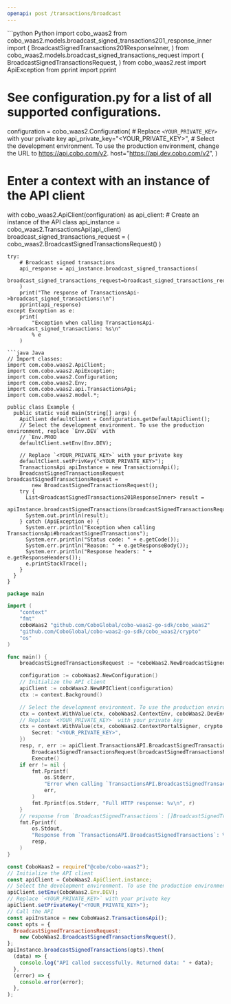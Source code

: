 ```yaml
---
openapi: post /transactions/broadcast
---
```


<RequestExample>
```python Python
import cobo_waas2
from cobo_waas2.models.broadcast_signed_transactions201_response_inner import (
    BroadcastSignedTransactions201ResponseInner,
)
from cobo_waas2.models.broadcast_signed_transactions_request import (
    BroadcastSignedTransactionsRequest,
)
from cobo_waas2.rest import ApiException
from pprint import pprint

# See configuration.py for a list of all supported configurations.
configuration = cobo_waas2.Configuration(
    # Replace `<YOUR_PRIVATE_KEY>` with your private key
    api_private_key="<YOUR_PRIVATE_KEY>",
    # Select the development environment. To use the production environment, change the URL to https://api.cobo.com/v2.
    host="https://api.dev.cobo.com/v2",
)
# Enter a context with an instance of the API client
with cobo_waas2.ApiClient(configuration) as api_client:
    # Create an instance of the API class
    api_instance = cobo_waas2.TransactionsApi(api_client)
    broadcast_signed_transactions_request = (
        cobo_waas2.BroadcastSignedTransactionsRequest()
    )

    try:
        # Broadcast signed transactions
        api_response = api_instance.broadcast_signed_transactions(
            broadcast_signed_transactions_request=broadcast_signed_transactions_request
        )
        print("The response of TransactionsApi->broadcast_signed_transactions:\n")
        pprint(api_response)
    except Exception as e:
        print(
            "Exception when calling TransactionsApi->broadcast_signed_transactions: %s\n"
            % e
        )

```
```java Java
// Import classes:
import com.cobo.waas2.ApiClient;
import com.cobo.waas2.ApiException;
import com.cobo.waas2.Configuration;
import com.cobo.waas2.Env;
import com.cobo.waas2.api.TransactionsApi;
import com.cobo.waas2.model.*;

public class Example {
  public static void main(String[] args) {
    ApiClient defaultClient = Configuration.getDefaultApiClient();
    // Select the development environment. To use the production environment, replace `Env.DEV` with
    // `Env.PROD
    defaultClient.setEnv(Env.DEV);

    // Replace `<YOUR_PRIVATE_KEY>` with your private key
    defaultClient.setPrivKey("<YOUR_PRIVATE_KEY>");
    TransactionsApi apiInstance = new TransactionsApi();
    BroadcastSignedTransactionsRequest broadcastSignedTransactionsRequest =
        new BroadcastSignedTransactionsRequest();
    try {
      List<BroadcastSignedTransactions201ResponseInner> result =
          apiInstance.broadcastSignedTransactions(broadcastSignedTransactionsRequest);
      System.out.println(result);
    } catch (ApiException e) {
      System.err.println("Exception when calling TransactionsApi#broadcastSignedTransactions");
      System.err.println("Status code: " + e.getCode());
      System.err.println("Reason: " + e.getResponseBody());
      System.err.println("Response headers: " + e.getResponseHeaders());
      e.printStackTrace();
    }
  }
}

```
```go Go
package main

import (
	"context"
	"fmt"
	coboWaas2 "github.com/CoboGlobal/cobo-waas2-go-sdk/cobo_waas2"
	"github.com/CoboGlobal/cobo-waas2-go-sdk/cobo_waas2/crypto"
	"os"
)

func main() {
	broadcastSignedTransactionsRequest := *coboWaas2.NewBroadcastSignedTransactionsRequest()

	configuration := coboWaas2.NewConfiguration()
	// Initialize the API client
	apiClient := coboWaas2.NewAPIClient(configuration)
	ctx := context.Background()

	// Select the development environment. To use the production environment, replace coboWaas2.DevEnv with coboWaas2.ProdEnv
	ctx = context.WithValue(ctx, coboWaas2.ContextEnv, coboWaas2.DevEnv)
	// Replace `<YOUR_PRIVATE_KEY>` with your private key
	ctx = context.WithValue(ctx, coboWaas2.ContextPortalSigner, crypto.Ed25519Signer{
		Secret: "<YOUR_PRIVATE_KEY>",
	})
	resp, r, err := apiClient.TransactionsAPI.BroadcastSignedTransactions(ctx).
		BroadcastSignedTransactionsRequest(broadcastSignedTransactionsRequest).
		Execute()
	if err != nil {
		fmt.Fprintf(
			os.Stderr,
			"Error when calling `TransactionsAPI.BroadcastSignedTransactions``: %v\n",
			err,
		)
		fmt.Fprintf(os.Stderr, "Full HTTP response: %v\n", r)
	}
	// response from `BroadcastSignedTransactions`: []BroadcastSignedTransactions201ResponseInner
	fmt.Fprintf(
		os.Stdout,
		"Response from `TransactionsAPI.BroadcastSignedTransactions`: %v\n",
		resp,
	)
}

```
```javascript JavaScript
const CoboWaas2 = require("@cobo/cobo-waas2");
// Initialize the API client
const apiClient = CoboWaas2.ApiClient.instance;
// Select the development environment. To use the production environment, replace `Env.DEV` with `Env.PROD`
apiClient.setEnv(CoboWaas2.Env.DEV);
// Replace `<YOUR_PRIVATE_KEY>` with your private key
apiClient.setPrivateKey("<YOUR_PRIVATE_KEY>");
// Call the API
const apiInstance = new CoboWaas2.TransactionsApi();
const opts = {
  BroadcastSignedTransactionsRequest:
    new CoboWaas2.BroadcastSignedTransactionsRequest(),
};
apiInstance.broadcastSignedTransactions(opts).then(
  (data) => {
    console.log("API called successfully. Returned data: " + data);
  },
  (error) => {
    console.error(error);
  },
);

```
</RequestExample>